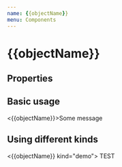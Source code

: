 ```yaml
---
name: {{objectName}}
menu: Components
---
```



# {{objectName}}

## Properties

<Props of={{{objectName}}} />

## Basic usage

<Playground>
  <{{objectName}}>Some message</{{objectName}}>
</Playground>

## Using different kinds

<Playground>
  <{{objectName}} kind="demo">
  TEST
  </{{objectName}}>
</Playground>
